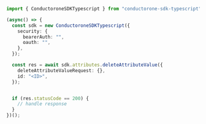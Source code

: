 ```typescript DeleteAttributeValue.ts
import { ConductoroneSDKTypescript } from "conductorone-sdk-typescript";

(async() => {
  const sdk = new ConductoroneSDKTypescript({
    security: {
      bearerAuth: "",
      oauth: "",
    },
  });

  const res = await sdk.attributes.deleteAttributeValue({
    deleteAttributeValueRequest: {},
    id: "<ID>",
  });


  if (res.statusCode == 200) {
    // handle response
  }
})();
```
